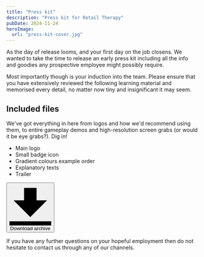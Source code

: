 ```yaml
---
title: "Press kit"
description: "Press kit for Retail Therapy"
pubDate: 2024-11-24
heroImage:
  url: "press-kit-cover.jpg"
---
```



As the day of release looms, and your first day on the job closens. We wanted to take the time to release an early press kit including all the info and goodies any prospective employee might possibly require.

Most importantly though is your induction into the team. Please ensure that you have extensively reviewed the following learning material and memorised every detail, no matter now tiny and insignificant it may seem.

<YouTube
  class="h-auto w-full max-w-full rounded-lg shadow shadow-gray-500"
  id="D1U-cKS2KnE"
/>

## Included files

We've got everything in here from logos and how we'd recommend using them, to entire gameplay demos and high-resolution screen grabs (or would it be eye grabs?). Dig in!

- Main logo
- Small badge icon
- Gradient colours example order
- Explanatory texts
- Trailer

<a href="/presskit.zip" download="Press Kit">
  <button class="inline-flex items-center rounded bg-gray-300 px-4 py-2 font-bold text-gray-800 hover:bg-gray-400">
    <svg
      class="mr-2 h-4 w-4 fill-current"
      xmlns="http://www.w3.org/2000/svg"
      viewBox="0 0 20 20"
    >
      <path d="M13 8V2H7v6H2l8 8 8-8h-5zM0 18h20v2H0v-2z" />
    </svg>
    <span>Download archive</span>
  </button>
</a>

If you have any further questions on your hopeful employment then do not hesitate to contact us through any of our channels.

